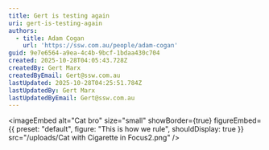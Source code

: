 ```yaml
---
title: Gert is testing again
uri: gert-is-testing-again
authors:
  - title: Adam Cogan
    url: 'https://ssw.com.au/people/adam-cogan'
guid: 9e7e6564-a9ea-4c4b-9bcf-1bdaa430c704
created: 2025-10-28T04:05:43.728Z
createdBy: Gert Marx
createdByEmail: Gert@ssw.com.au
lastUpdated: 2025-10-28T04:25:51.784Z
lastUpdatedBy: Gert Marx
lastUpdatedByEmail: Gert@ssw.com.au
---
```


<imageEmbed
  alt="Cat bro"
  size="small"
  showBorder={true}
  figureEmbed={{
    preset: "default",
    figure: "This is how we rule",
    shouldDisplay: true
  }}
  src="/uploads/Cat with Cigarette in Focus2.png"
/>

<youtubeEmbed url="https://youtu.be/v2AC41dglnM?si=LuVqm8UiwqSHdVhM" description="🇦🇺" />
